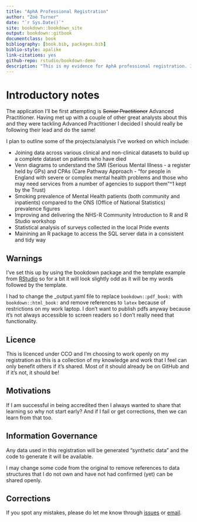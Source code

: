```yaml
--- 
title: "AphA Professional Registration"
author: "Zoë Turner"
date: "`r Sys.Date()`"
site: bookdown::bookdown_site
output: bookdown::gitbook
documentclass: book
bibliography: [book.bib, packages.bib]
biblio-style: apalike
link-citations: yes
github-repo: rstudio/bookdown-demo
description: "This is my evidence for AphA professional registration. I'm being 'radically open' about this by publishing it in bookdown through GitHub and publish on Netlify."
---
```


# Introductory notes

The application I'll be first attempting is ~~Senior Practitioner~~ Advanced Practitioner. Having met up with a couple of other great analysts about this and they were tackling Advanced Practitioner I decided I should really be following their lead and do the same! 

I plan to outline some of the projects/analysis I've worked on which include:

* Joining data across various clinical and non-clinical datasets to build up a complete dataset on patients who have died
* Venn diagrams to understand the SMI (Serious Mental Illness - a register held by GPs) and CPAs (Care Pathway Approach - "for people in England with severe or complex mental health problems and those who may need services from a number of agencies to support them"^1 kept by the Trust)
* Smoking prevalence of Mental Health patients (both community and inpatients) compared to the ONS (Office of National Statistics) prevalence figures
* Improving and delivering the NHS-R Community Introduction to R and R Studio workshop 
* Statistical analysis of surveys collected in the local Pride events
* Mainining an R package to access the SQL server data in a consistent and tidy way

[^1]: Mind charities explanation of [What is the Care Programme Approach?]((England)https://www.mind.org.uk/information-support/legal-rights/leaving-hospital/care-planning/#:~:text=The%20Care%20Programme%20Approach%20(CPA)%20is%20for%20people%20in%20England,of%20agencies%20to%20support%20them.)

## Warnings

I've set this up by using the bookdown package and the template example from [RStudio](https://github.com/rstudio/bookdown-demo) so for a bit it will look slightly odd as it will be my words followed by the template. 

I had to change the _output.yaml file to replace `bookdown::pdf_book:` with `bookdown::html_book:` and remove references to `latex` because of restrictions on my work laptop. I don't want to publish pdfs anyway because it's not always accessible to screen readers so I don't really need that functionality.

## Licence

This is licenced under CCO and I'm choosing to work openly on my registration as this is a collection of my knowledge and work that I feel can only benefit others if it's shared. Most of it should already be on GitHub and if it's not, it should be!

## Motivations

If I am successful in being accredited then I always wanted to share that learning so why not start early? And if I fail or get corrections, then we can learn from that too.

## Information Governance

Any data used in this registration will be generated "synthetic data" and the code to generate it will be available. 

I may change some code from the original to remove references to data structures that I do not own and have not had confirmed (yet) can be shared openly. 

## Corrections

If you spot any mistakes, please do let me know through [issues](https://github.com/Lextuga007/professional-registration/issues) or [email](mailto:zoe.turner2@nottshc.nhs.uk). 
